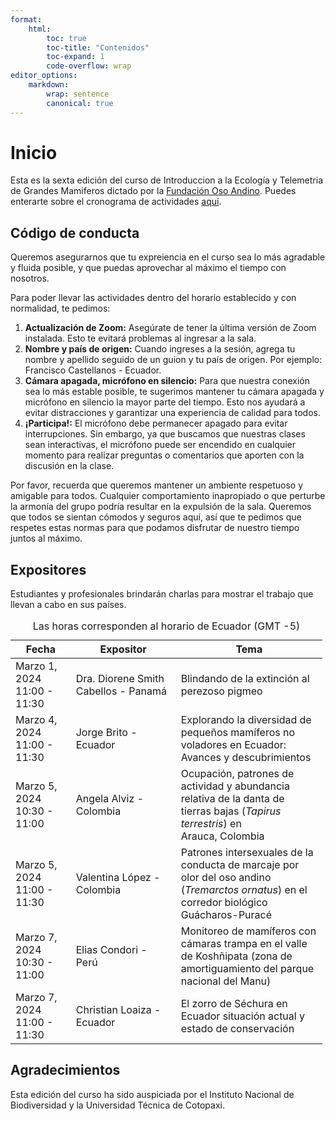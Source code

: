 ```yaml
---
format:
    html:
        toc: true
        toc-title: "Contenidos"
        toc-expand: 1
        code-overflow: wrap
editor_options:
    markdown:
        wrap: sentence
        canonical: true
---
```


# Inicio {.unnumbered}

Esta es la sexta edición del curso de Introduccion a la Ecología y Telemetria de Grandes Mamiferos dictado por la  <a href="https://osoandino.org">Fundación Oso Andino</a>. Puedes enterarte sobre el cronograma de actividades <a href="https://drive.google.com/file/d/17hlpS6ZyRcRVw-YguwXConvJJJ9oZ2c0/view">aquí</a>.

## Código de conducta {.unnumbered}

Queremos asegurarnos que tu expreiencia en el curso sea lo más agradable y fluida posible, y que puedas aprovechar al máximo el tiempo con nosotros.

Para poder llevar las actividades dentro del horario establecido y con normalidad, te pedimos:

1.  **Actualización de Zoom:** Asegúrate de tener la última versión de Zoom instalada. Esto te evitará problemas al ingresar a la sala.
2.  **Nombre y país de origen:** Cuando ingreses a la sesión, agrega tu nombre y apellido seguido de un guion y tu país de origen. Por ejemplo: Francisco Castellanos - Ecuador.
3.  **Cámara apagada, micrófono en silencio:** Para que nuestra conexión sea lo más estable posible, te sugerimos mantener tu cámara apagada y micrófono en silencio la mayor parte del tiempo. Esto nos ayudará a evitar distracciones y garantizar una experiencia de calidad para todos.
4.	**¡Participa!:** El micrófono debe permanecer apagado para evitar interrupciones. Sin embargo, ya que buscamos que nuestras clases sean interactivas, el micrófono puede ser encendido en cualquier momento para realizar preguntas o comentarios que aporten con la discusión en la clase.

Por favor, recuerda que queremos mantener un ambiente respetuoso y amigable para todos. Cualquier comportamiento inapropiado o que perturbe la armonía del grupo podría resultar en la expulsión de la sala. Queremos que todos se sientan cómodos y seguros aquí, así que te pedimos que respetes estas normas para que podamos disfrutar de nuestro tiempo juntos al máximo.

## Expositores

Estudiantes y profesionales brindarán charlas para mostrar el trabajo que llevan a cabo en sus países.

+-------------------+---------------------------------+----------------------------------------------+
| Fecha             | Expositor                       | Tema                                         |
+===================+=================================+==============================================+
| Marzo 1, 2024     | Dra. Diorene Smith Cabellos     | Blindando de la extinción al perezoso pigmeo |
| 11:00 - 11:30     | - Panamá                        |                                              |
|                   |                                 |                                              |
+-------------------+---------------------------------+----------------------------------------------+
| Marzo 4, 2024     | Jorge Brito - Ecuador           | Explorando la diversidad de pequeños         |
| 11:00 - 11:30     |                                 | mamíferos no voladores en Ecuador:           |
|                   |                                 | Avances y descubrimientos                    |
+-------------------+---------------------------------+----------------------------------------------+
| Marzo 5, 2024     | Angela Alviz - Colombia         | Ocupación, patrones de actividad y abundancia|
| 10:30 - 11:00     |                                 | relativa de la danta de tierras bajas        |
|                   |                                 | (*Tapirus terrestris*) en Arauca, Colombia   |
+-------------------+---------------------------------+----------------------------------------------+
| Marzo 5, 2024     | Valentina López - Colombia      | Patrones intersexuales de la conducta de     |
| 11:00 - 11:30     |                                 | marcaje por olor del oso andino (*Tremarctos*|
|                   |                                 | *ornatus*) en el corredor biológico          |
|                   |                                 | Guácharos-Puracé                             |
+-------------------+---------------------------------+----------------------------------------------+
| Marzo 7, 2024     | Elias Condori - Perú            | Monitoreo de mamíferos con cámaras trampa    |
| 10:30 - 11:00     |                                 | en el valle de Koshñipata (zona de           |
|                   |                                 | amortiguamiento del parque nacional del Manu)|
+-------------------+---------------------------------+----------------------------------------------+
| Marzo 7, 2024     | Christian Loaiza - Ecuador      | El zorro de Séchura en Ecuador situación     |
| 11:00 - 11:30     |                                 | actual y estado de conservación              |
+-------------------+---------------------------------+----------------------------------------------+

: Las horas corresponden al horario de Ecuador (GMT -5)

## Agradecimientos {.unnumbered}

Esta edición del curso ha sido auspiciada por el Instituto Nacional de Biodiversidad y la Universidad Técnica de Cotopaxi.
